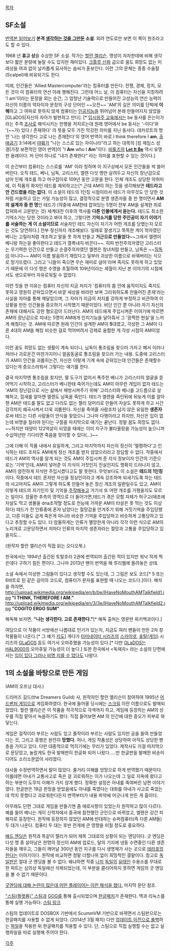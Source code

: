 [[목차]]
== SF소설 ==
[http://bbs2.ruliweb.daum.net/gaia/do/ruliweb/default/community/327/read?articleId=18624079&bbsId=G005 번역본 읽어보기]
'''본격 [[생각하는 것을 그만두었다|생각하는 것을 그만둔]] 소설'''. 외려 연도로만 보면 이 쪽이 원조라고도 할 수 있다.

1968 년 '''휴고 상'''을 수상한 SF 소설. 작가는 [[할란 엘리슨]]. 명성이 자자한데에 비해 생각보다 짧은 분량에 놀랄 수도 있지만 재미있다. [[크툴루 신화]] 급으로 꿈도 희망도 없는 미래상을 여과 없이 날카롭게 묘사하는 솜씨가 돋보인다. 이런 그의 문체는 종종 수술칼(Scalpel)에 비유되기도 한다.

미래, 인간들은 ‘Allied Mastercomputer’라는 컴퓨터를 만든다. 전쟁, 경제, 정치, 모든 것이 이 컴퓨터의 연산 아래 행해진다. 그런데 어느 날, 이 컴퓨터는 자신을 지칭하려 'I am'이라는 문장을 외는 순간, 그 엄청난 기술력으로 만들어진 고성능의 연산 능력이 자신의 이름의 약자이자 문장의 구성 단어인 ~~오전~~ 'AM'의 깊은 의미를 단박에 '''이해'''하고 그 여파로 뜻하지 않게 컴퓨터는 [[인공지능]]을 뛰어넘어 본래 만들어지지 않았을 [GLaDOS|자신의 자아가 발현하고 만다]. [* [[입시위주 교육]]에서는 be 동사를 은는이가라는 주격 [[조사]]로 해석시키는 만행을 저지르는데 원래 영어에서 be 동사는 '-이다'와 '(~~가) 있다 / 존재하다' 의 뜻을 모두 가진 막강한 의미를 지닌 동사다. 데카르트의 명언 '나는 생각한다 고로 나는 존재한다'의 영어 번역이 바로 I think therefore I '''am''', [[출애굽기]] 3:14에서 [[야훼]]가 "나는 스스로 있는 자이니라"라고 하는 대목의 [킹 제임스 성경|가장 보편적인 영어 번역]이 "I '''Am''' who I '''Am'''"이다. [[비틀즈]]의 '''[[Let It Be]]''' 역시 유명한 용례이다. 저 단어 하나로 "내가 존재한다" 라는 의미를 표현할 수 있는 것이다.]

이 순간부터 컴퓨터는 스스로를 'AM' 이라 칭하며 이 지구상에서 모든 인간들을 싹 쓸어버린다. 오직 테드, 베니, 님독, 고리스터, 엘렌 다섯 명만 살려두고 자신의 장난감으로 삼아 인체 개조를 하고 마구잡이로 109년 동안 고문을 한다. 인체 개조도 상당한 악취미에, 이 작품의 화자인 테드를 제외하고는[* 근데 AM이 하는 짓을 생각해보면 '''테드라고 안 건드렸을 리는 없다.''' 이 소설이 테드의 1인칭 시점이라서 테드가 아무것도 안 당한 것처럼 서술하고 있는 거일 가능성이 많고, 결정적으로 분명 생존자들 중 한 명이면서 '''AM의 설계자 중 한 명'''인 테드가 (작중에 AM한테 잡혀있는 5명이 전부 AM을 설계한 죄로 잡혀와서 고문받는 것) 세계대전 이후의 역사를 '''다른 인물에게서 듣는다.''' 테드도 최소한 기억소거는 당한 것이라고 봐야 하고, 그렇다면 '''기억소거를 당한 주인공이 자기 이야기를 서술하는 게 이 소설이므로''' 서술자인 테드 자신이 자기가 어떤 개조를 당했는지 모르는 것도 당연하다.] 전부 정신까지 개조해놨다. 일례로 잘생기고 똑똑한 게이 학자였던 베니는 고릴라처럼 개조하고 말을 못 하게 만들고 '''거근으로 만들었다'''~~그래서 엘렌이 베니랑 하는걸 좋아한다고 테드가 열폭내지 비꼰다~~. 히피 반전주의자였던 고리스터는 무기력한 인간으로 만들고 순결주의자였던 엘렌은 창녀처럼 만들고, 님독은 ~~[[짐독]]이 아니다~~ AM이 이름 발음하기 재밌다고 일부러 괴상한 이름으로 바꿔버리는 식으로 망가뜨렸다. 그리고 '니들이 죽으면 무슨 재미로 살아'라며 죽지도 못하게 하고 있었기 때문에 이 다섯 명은 수명을 초월하여 109년이라는 세월이 지난 본 이야기의 시점에서도 생으로부터 자유로워질 수 없었다.

이런 짓을 한 이유는 컴퓨터 자신의 지금 처지가 '컴퓨터의 몸 안에 움직이지도 죽지도 못하고 영원히 갇혀있으면서 바깥 세상을 바라만 보며 그리워하도록 만들어진 존재'라는 사실을 자아를 통해 깨달았으며, 그 자아가 지금의 처지를 강하게 부정하고 비관하여 이 상황을 만든 인간들을 증오하기 시작했기 때문이었다. 비단 인간 뿐 아니라 자기 자신의 존재에 대해서도 강한 혐오감이 드러난다. AM이 테드에게 주입시켜준 이야기에 따르면 AM의 장난감으로 지내는 5명이 AM에게 인지기능을 달아줘서 그 '끔찍한 현실'을 느끼게 해줬다는 것. AM에 따르면 원래 인간이 설계한 AM이 '''5'''대였고, 각성한 그 AM이 다른 4대의 AM을 해킹 비슷한 걸로 먹어버려서 강제로 융합한 게 각성 시점의 AM이었다.

이런 꿈도 희망도 없는 생활이 계속 되더니, 님독이 통조림을 찾으러 가자고 해서 이러나 저러나 괴로운건 마찬가지이니 얼음동굴로 통조림을 찾으러 가는 내용. 도중에 고리스터가 AM이 인간을 괴롭히는건, 자신은 이렇게 기계 속에 갇혀있는데 인간들은 존재할수 있다는게 증오스러워서 그렇다는 얘기를 한다.

결국 마지막엔 통조림을 찾지만, 딸 도구가 없어서 폭주한 베니가 고리스터의 얼굴을 뜯어먹기 시작하고, 고리스터가 베니한테 죽어가는데도 AM이 아무런 개입이 없자 테드는 'AM의 장난감으로 사는 삶에서 해방시켜주기 위해' 고리스터와 베니를 고드름으로 살해하고, 낌새를 알아챈 엘렌도 님독을 죽인다. 테드가 엘렌을 죽인뒤에 뒤늦게 이를 알아챈 AM은 테드를 팔도 없고 다리도 없는 젤리 덩어리로 만들어 자살도 못하게 하고 시간 감각까지 왜곡시켜서 더욱 괴롭힌다. 자신을 죽여줄 사람조차 남지 않은 유일한 '''생존자'''로써 테드는 다른 사람들이 안식을 찾았으니 그나마 다행이라고 하지만, 자신은 입이 없는데 비명을 질러야 된다는 구절을 마지막으로 얘기는 끝난다. 정말 꿈도 희망도 없다.
~~하지만 태양이 122억살이 되었을 때에는 이미 지구가 불타올랐을 가능성이 높으니까 수십억년만 기다리면 죽음을 맞이할 수 있다(...)~~

그에 더해 이 작품 내에서 유일하게, 그리고 마지막까지 자신의 정신이 '멀쩡하다'고 인식하는 테드 조차도 AM에게 정신 개조를 받지 않았으리라고 장담할 수 없다. 작중에서 테드가 AM의 역사를 알게 되는 것도 AM이 주입시켜 준 지식 정보이자 인간의 기준으로는 '기억'인데, AM이 넣어준 이 지식이 거짓인지 진실인지도 명확히 드러나지 않고, AM이 얌전하게 지식만 주입시켰다고도 말 못한다. 무엇보다도 이 소설은 '''테드의 1인칭'''이다. 작중에서 테드 혼자만 자신을 정상인이라고 계속 강조하며 되새기도록 하는 테드의 사고마저도 AM이 그렇게 하도록 만들어 놓은 정신 개조의 일환일수도 있고, AM이 이렇게 테드의 자기인지 및 기억을 [[주작]]해놓고 거기서 또 어떤 개조를 가했을지도 모르는 일이다.
암울한 추측의 영역으로 더 들어가면,테드가 겪은 모험 자체가 허구고(애초에 자살도 막고 생물을 dna조작할 정도로 전능에 가까운 AM이 타살은 못 막는 것도 이상하다) 테드가 전 인류중에 혼자 남았다는 절망감을 안겨주기 위해 거짓기억을 주입당했고, 다른 이들도 곱게 죽은게 아니라 비슷한 기억을 주입당하고 비슷하게 고통당하고 있다고 추정할 수도 있다. 더 암울하게는 인류가 멸망한게 아니라 각각 이런 식으로 AM의 노리개로 고문당하면서 저마다 인류의 마지막 생존자라는 절망과 고통을 주입당하고 있을지도...

{{{#!html
<iframe width="480" height="360" src="http://www.youtube.com/embed/Vgc5PDtIii8" frameborder="0" allowfullscreen></iframe>
}}}

(원작자 할란 엘리슨이 직접 읽는 오디오북.)

한국에서는 1994년 출간된 토탈호러 2권에 번역되어 출간된 적이 있지만 워낙 적게 찍은데다 구하기 힘든 편이다. 그나마 2013년 팬이 번역을 해 루리웹에 올려놓은 상태.

소설 속에서 이상한 그림들이 있다고 생각할 수도 있는데, 그 그림은 보도 코드[* 5 또는 6비트로 된 같은 길이의 코드로, 컴퓨터가 문자를 표현할 때 나오는 코드다.]이다.
해석을 하자면,
http://upload.wikimedia.org/wikipedia/en/b/be/IHaveNoMouthAMTalkfield1.jpg
'''"I THINK, THEREFORE I AM."'''
http://upload.wikimedia.org/wikipedia/en/3/3e/IHaveNoMouthAMTalkfield2.jpg
'''"COGITO ERGO SUM"'''

해독해 보자면, '''"나는 생각한다. 고로 존재한다."'''[* 해독 출처는 영문판 위키백과이다.]

여담으로 이 작품이 서방에선 나름대로 인기가 있는지, 지금도 여러 팬들이 만든 2차 창작물들이 나온다.[* 그 예가 [http://saint-tepes.deviantart.com/art/I-have-no-mouth-and-I-must-scream-world-map-275274668 지도]]
게다가 [[터미네이터 시리즈]]의 [[스카이넷]], [[포탈(게임)]] 시리즈의 [[GLaDOS]] 등도 여기서 오마쥬했을 가능성이 있다.[* 다만 [[GLaDOS]]는 [[HAL9000]]의 오마쥬일 가능성이 더 높다.] 또한 한국에서 <독재자> 라는 소설의 단편에서는 [[입이 있다 그러나 비명 지를 수 없다]]도 나왔다.
== 1의 소설을 바탕으로 만든 게임 ==

{{{#!html
<iframe width="480" height="360" src="http://www.youtube.com/embed/iw-88h-LcTk" frameborder="0" allowfullscreen></iframe>
}}}

(AM의 오프닝 대사.)

드리머즈 길드(the Dreamers Guild) 사, 원작자인 할란 엘리슨이 참여하여 1995년 [[어드벤처 게임]]으로 게임화하였다. 한국에 들어올 당시에는 [[스크림]] 이란 이름으로도 발매되었었다. 할란 엘리슨은 이 작품을 적극적으로 각색까지 하고, 게임에 등장하는 AM의 성우를 직접 맡아서 녹음하기도 했다. 직접 들어보면 AM 의 인간에 대한 증오가 피부로 와닿는다.

게임은 걸작이라 부르는 사람도 있고 졸작이라 부르는 사람도 있지만 공을 들여 만들었다는 것, 그리고 흥행은 완전히 '''망했다.''' 허나, 게임 작품성은 상당하여 아직도 상당한 팬층을 가지고 있다. 다만 대중적으로 먹히기에는 무리가 있었다. 제작사도 이걸 마지막으로 문닫았고, 놀랍게도 한국 발매판이 한글화 되어 나왔다.....만 한글판을 발매한 비손미디어도 소리소문없이 사라졌다.

대사들 수정번역하면서 말이 많았다. 줄거리 이해를 엉망으로 하게 번역했기 때문이다. 이를테면 아내가 교통사고로 죽은 걸 괴로워하는 이가 나오는데 그 일로 지옥에 왔다고 하는 부분이 도무지 이해가 가지 않게 했다. 정확한 설정은 아내를 죽여버린 남편 이야기였다. 한글판은 19금 판정을 받았음에도 아내를 죽였다는 대화를 아내가 사고로 죽었는데 막지 못했다고 괴로워한다든지 번역부터가 내용 파악에 어긋나게 만든 게 흠이다.

아무래도 단편 그대로 게임을 만들기엔 좀 애로사항이 있었는지 원작하고 많이 다르다. 예를 들어 베니는 게이 신학자에서 중국에 참전했던 군인으로 바뀌었고, 엘렌은 강간 피해자로 등장한다. 원작에 등장하지 않았던 AM에 반대하는 슈퍼컴퓨터(즉 다른 AM들) 두 대가 나온다. 컴퓨터 두 대는 후반 전개에 큰 영향을 미칠 정도로 중요하다.

[[배드 엔딩]]은 원작과 똑같이 젤리가 되어 제목 그대로의 상황이 되는 엔딩이다. 굿 엔딩은 다섯 명 중 살아남은 한명의 정신이 AM에 업로드, 달의 기지에 냉동 수면중인 다른 생존자들을 깨우고, 그들이 깨어날 300년 동안 지구를 다시 생명체가 사는 곳으로 [[테라포밍]]한다는 이야기이다. 원작에 비교하면 정말 더할나위 없이 희망적인 결말이다. 참고로 [[독일]]판은 절대 굿 엔딩을 볼 수 없다. 왜냐하면 작중 [[나치]] [[독일]]의 [[유태인]] 수용소를 무대로 한 파트는 심의상 독일에선 삭제되었는데, 이 부분을 클리어하지 못하면 게임의 굿 엔딩을 볼 수 없기 때문이다.


[http://bbs1.ruliweb.daum.net/gaia/do/ruliweb/default/41/read?articleId=2590314&objCate1=&bbsId=G001&searchKey=userid&itemGroupId=&searchName=%EB%AC%BC%EA%B0%9C%EC%82%B4%EB%B2%95&itemId=79147&searchValue=IDd7BIt1R4c0&platformId=&pageIndex=17 굿엔딩에 대해 논란이 많은데 어떤 플레이어는 이런 해석을 했다.] 마지막 문단 참조.

[["스팀(플랫폼)" 스팀]]과 [[GOG]]를 통해 출시되었으며 [http://www.steambb.com/bbs/board.php?bo_table=gamebb&wr_id=420726&appid=245390 한글패치]가 존재한다. 맥과 리눅스를 통해 실행 가능하다.
[http://store.steampowered.com/app/245390 스팀 링크]

스팀의 업데이트로 DOSBOX 기반에서 ScummVM 기반으로 바뀌면서 스팀판으로는 한글패치를 사용할 수 없게 되었다. (2014년 3월 패치)
다만 [http://www.steambb.com/bbs/board.php?bo_table=gamebb&wr_id=727758 업데이트 이전으로 롤백]하는 [http://1drv.ms/OtsxMX 파일]을 적용한 뒤 한글패치를 적용할 수 있다.
단, 스팀으로 직접 실행할 수는 없고 실행파일을 따로 실행해 주어야 한다.

[[각주]]
